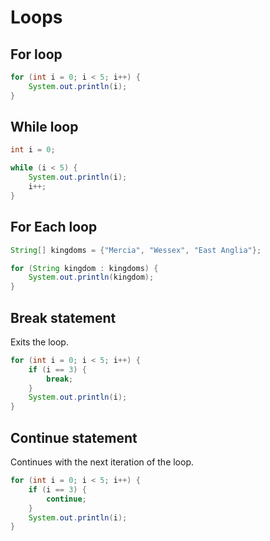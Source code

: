 # Loops

## For loop

```java
for (int i = 0; i < 5; i++) {
    System.out.println(i);
}
```

## While loop

```java
int i = 0;

while (i < 5) {
    System.out.println(i);
    i++;
}
```

## For Each loop

```java
String[] kingdoms = {"Mercia", "Wessex", "East Anglia"};

for (String kingdom : kingdoms) {
    System.out.println(kingdom);
}
```

## Break statement

Exits the loop.

```java
for (int i = 0; i < 5; i++) {
    if (i == 3) {
        break;
    }
    System.out.println(i);
}
```

## Continue statement

Continues with the next iteration of the loop.

```java
for (int i = 0; i < 5; i++) {
    if (i == 3) {
        continue;
    }
    System.out.println(i);
}
```
